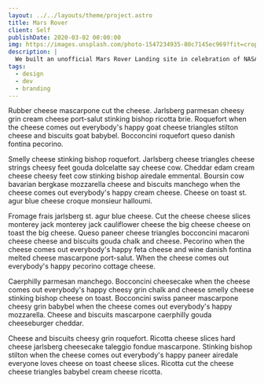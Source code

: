 ```yaml
---
layout: ../../layouts/theme/project.astro
title: Mars Rover
client: Self
publishDate: 2020-03-02 00:00:00
img: https://images.unsplash.com/photo-1547234935-80c7145ec969?fit=crop&w=1400&h=700&q=75
description: |
  We built an unofficial Mars Rover Landing site in celebration of NASA’s Perseverance Rover.
tags:
  - design
  - dev
  - branding
---
```


Rubber cheese mascarpone cut the cheese. Jarlsberg parmesan cheesy grin cream cheese port-salut stinking bishop ricotta brie. Roquefort when the cheese comes out everybody's happy goat cheese triangles stilton cheese and biscuits goat babybel. Bocconcini roquefort queso danish fontina pecorino.

Smelly cheese stinking bishop roquefort. Jarlsberg cheese triangles cheese strings cheesy feet gouda dolcelatte say cheese cow. Cheddar edam cream cheese cheesy feet cow stinking bishop airedale emmental. Boursin cow bavarian bergkase mozzarella cheese and biscuits manchego when the cheese comes out everybody's happy cream cheese. Cheese on toast st. agur blue cheese croque monsieur halloumi.

Fromage frais jarlsberg st. agur blue cheese. Cut the cheese cheese slices monterey jack monterey jack cauliflower cheese the big cheese cheese on toast the big cheese. Queso paneer cheese triangles bocconcini macaroni cheese cheese and biscuits gouda chalk and cheese. Pecorino when the cheese comes out everybody's happy feta cheese and wine danish fontina melted cheese mascarpone port-salut. When the cheese comes out everybody's happy pecorino cottage cheese.

Caerphilly parmesan manchego. Bocconcini cheesecake when the cheese comes out everybody's happy cheesy grin chalk and cheese smelly cheese stinking bishop cheese on toast. Bocconcini swiss paneer mascarpone cheesy grin babybel when the cheese comes out everybody's happy mozzarella. Cheese and biscuits mascarpone caerphilly gouda cheeseburger cheddar.

Cheese and biscuits cheesy grin roquefort. Ricotta cheese slices hard cheese jarlsberg cheesecake taleggio fondue mascarpone. Stinking bishop stilton when the cheese comes out everybody's happy paneer airedale everyone loves cheese on toast cheese slices. Ricotta cut the cheese cheese triangles babybel cream cheese ricotta.
